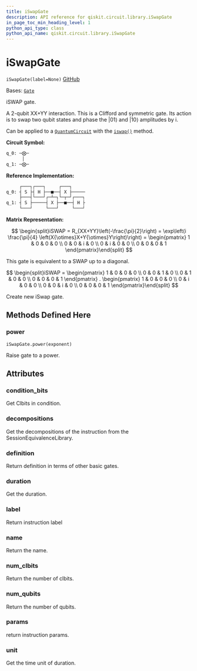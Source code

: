 ```yaml
---
title: iSwapGate
description: API reference for qiskit.circuit.library.iSwapGate
in_page_toc_min_heading_level: 1
python_api_type: class
python_api_name: qiskit.circuit.library.iSwapGate
---
```


# iSwapGate

<span id="qiskit.circuit.library.iSwapGate" />

`iSwapGate(label=None)` [GitHub](https://github.com/qiskit/qiskit/tree/stable/0.24/qiskit/circuit/library/standard_gates/iswap.py "view source code")

Bases: [`Gate`](qiskit.circuit.Gate "qiskit.circuit.gate.Gate")

iSWAP gate.

A 2-qubit XX+YY interaction. This is a Clifford and symmetric gate. Its action is to swap two qubit states and phase the $|01\rangle$ and $|10\rangle$ amplitudes by i.

Can be applied to a [`QuantumCircuit`](qiskit.circuit.QuantumCircuit "qiskit.circuit.QuantumCircuit") with the [`iswap()`](qiskit.circuit.QuantumCircuit#iswap "qiskit.circuit.QuantumCircuit.iswap") method.

**Circuit Symbol:**

```python
q_0: ─⨂─
      │
q_1: ─⨂─
```

**Reference Implementation:**

```python
     ┌───┐┌───┐     ┌───┐
q_0: ┤ S ├┤ H ├──■──┤ X ├─────
     ├───┤└───┘┌─┴─┐└─┬─┘┌───┐
q_1: ┤ S ├─────┤ X ├──■──┤ H ├
     └───┘     └───┘     └───┘
```

**Matrix Representation:**

$$
\begin{split}iSWAP = R_{XX+YY}\left(-\frac{\pi}{2}\right)
  = \exp\left(i \frac{\pi}{4} \left(X{\otimes}X+Y{\otimes}Y\right)\right) =
    \begin{pmatrix}
        1 & 0 & 0 & 0 \\
        0 & 0 & i & 0 \\
        0 & i & 0 & 0 \\
        0 & 0 & 0 & 1
    \end{pmatrix}\end{split}
$$

This gate is equivalent to a SWAP up to a diagonal.

$$
\begin{split}iSWAP =
   \begin{pmatrix}
       1 & 0 & 0 & 0 \\
       0 & 0 & 1 & 0 \\
       0 & 1 & 0 & 0 \\
       0 & 0 & 0 & 1
   \end{pmatrix}
.  \begin{pmatrix}
       1 & 0 & 0 & 0 \\
       0 & i & 0 & 0 \\
       0 & 0 & i & 0 \\
       0 & 0 & 0 & 1
   \end{pmatrix}\end{split}
$$

Create new iSwap gate.

## Methods Defined Here

<span id="qiskit-circuit-library-iswapgate-power" />

### power

<span id="qiskit.circuit.library.iSwapGate.power" />

`iSwapGate.power(exponent)`

Raise gate to a power.

## Attributes

<span id="qiskit.circuit.library.iSwapGate.condition_bits" />

### condition\_bits

Get Clbits in condition.

<span id="qiskit.circuit.library.iSwapGate.decompositions" />

### decompositions

Get the decompositions of the instruction from the SessionEquivalenceLibrary.

<span id="qiskit.circuit.library.iSwapGate.definition" />

### definition

Return definition in terms of other basic gates.

<span id="qiskit.circuit.library.iSwapGate.duration" />

### duration

Get the duration.

<span id="qiskit.circuit.library.iSwapGate.label" />

### label

Return instruction label

<span id="qiskit.circuit.library.iSwapGate.name" />

### name

Return the name.

<span id="qiskit.circuit.library.iSwapGate.num_clbits" />

### num\_clbits

Return the number of clbits.

<span id="qiskit.circuit.library.iSwapGate.num_qubits" />

### num\_qubits

Return the number of qubits.

<span id="qiskit.circuit.library.iSwapGate.params" />

### params

return instruction params.

<span id="qiskit.circuit.library.iSwapGate.unit" />

### unit

Get the time unit of duration.

